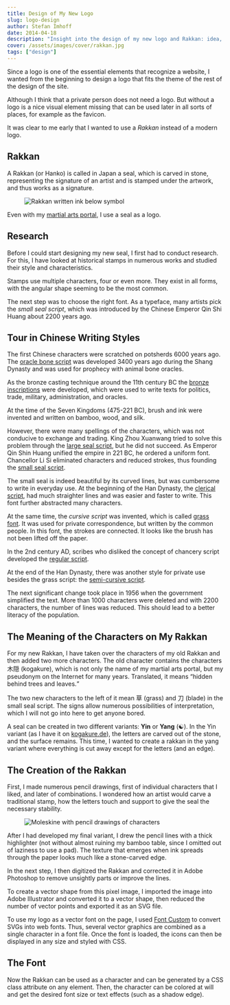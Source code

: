 ```yaml
---
title: Design of My New Logo
slug: logo-design
author: Stefan Imhoff
date: 2014-04-18
description: "Insight into the design of my new logo and Rakkan: idea, research, and a short digression on the Chinese script."
cover: /assets/images/cover/rakkan.jpg
tags: ["design"]
---
```


Since a logo is one of the essential elements that recognize a website, I wanted from the beginning to design a logo that fits the theme of the rest of the design of the site.

Although I think that a private person does not need a logo. But without a logo is a nice visual element missing that can be used later in all sorts of places, for example as the favicon.

It was clear to me early that I wanted to use a _Rakkan_ instead of a modern logo.

## Rakkan

A Rakkan (or Hanko) is called in Japan a seal, which is carved in stone, representing the signature of an artist and is stamped under the artwork, and thus works as a signature.

<Figure caption="Imprint of my Rakkan below a symbol for 忍 (Shinobi) written by me.">
  <Image src="/assets/images/posts/rakkan.jpg" alt="Rakkan written ink below symbol" />
</Figure>

Even with my [martial arts portal](https://www.kogakure.de/), I use a seal as a logo.

## Research

Before I could start designing my new seal, I first had to conduct research. For this, I have looked at historical stamps in numerous works and studied their style and characteristics.

Stamps use multiple characters, four or even more. They exist in all forms, with the angular shape seeming to be the most common.

The next step was to choose the right font. As a typeface, many artists pick the _small seal script_, which was introduced by the Chinese Emperor Qin Shi Huang about 2200 years ago.

## Tour in Chinese Writing Styles

The first Chinese characters were scratched on potsherds 6000 years ago. The [oracle bone script](https://en.wikipedia.org/wiki/Oracle_bone_script) was developed 3400 years ago during the Shang Dynasty and was used for prophecy with animal bone oracles.

As the bronze casting technique around the 11th century BC the [bronze inscriptions](https://en.wikipedia.org/wiki/Chinese_bronze_inscriptions) were developed, which were used to write texts for politics, trade, military, administration, and oracles.

At the time of the Seven Kingdoms (475-221 BC), brush and ink were invented and written on bamboo, wood, and silk.

However, there were many spellings of the characters, which was not conducive to exchange and trading. King Zhou Xuanwang tried to solve this problem through the [large seal script](https://en.wikipedia.org/wiki/Large_seal_script), but he did not succeed. As Emperor Qin Shin Huang unified the empire in 221 BC, he ordered a uniform font. Chancellor Li Si eliminated characters and reduced strokes, thus founding the [small seal script](https://en.wikipedia.org/wiki/Small_seal_script).

The small seal is indeed beautiful by its curved lines, but was cumbersome to write in everyday use. At the beginning of the Han Dynasty, the [clerical script](https://en.wikipedia.org/wiki/Clerical_script), had much straighter lines and was easier and faster to write. This font further abstracted many characters.

At the same time, the _cursive script_ was invented, which is called [grass font](<https://en.wikipedia.org/wiki/Cursive_script_(East_Asia)>). It was used for private correspondence, but written by the common people. In this font, the strokes are connected. It looks like the brush has not been lifted off the paper.

In the 2nd century AD, scribes who disliked the concept of chancery script developed the [regular script](https://en.wikipedia.org/wiki/Regular_script).

At the end of the Han Dynasty, there was another style for private use besides the grass script: the [semi-cursive script](https://en.wikipedia.org/wiki/Semi-cursive_script).

The next significant change took place in 1956 when the government simplified the text. More than 1000 characters were deleted and with 2200 characters, the number of lines was reduced. This should lead to a better literacy of the population.

## The Meaning of the Characters on My Rakkan

For my new Rakkan, I have taken over the characters of my old Rakkan and then added two more characters. The old character contains the characters 木隠 (kogakure), which is not only the name of my martial arts portal, but my pseudonym on the Internet for many years. Translated, it means <q>hidden behind trees and leaves.</q>

The two new characters to the left of it mean 草 (grass) and 刀 (blade) in the small seal script. The signs allow numerous possibilities of interpretation, which I will not go into here to get anyone bored.

A seal can be created in two different variants: **Yin** or **Yang** (☯). In the Yin variant (as I have it on [kogakure.de](https://www.kogakure.de/)), the letters are carved out of the stone, and the surface remains. This time, I wanted to create a rakkan in the yang variant where everything is cut away except for the letters (and an edge).

## The Creation of the Rakkan

First, I made numerous pencil drawings, first of individual characters that I liked, and later of combinations. I wondered how an artist would carve a traditional stamp, how the letters touch and support to give the seal the necessary stability.

<Figure caption="Moleskine with pencil drawings of characters">
  <Image
    src="/assets/images/posts/moleskine-pencil-drawings.jpg"
    alt="Moleskine with pencil drawings of characters"
  />
</Figure>

After I had developed my final variant, I drew the pencil lines with a thick highlighter (not without almost ruining my bamboo table, since I omitted out of laziness to use a pad). The texture that emerges when ink spreads through the paper looks much like a stone-carved edge.

In the next step, I then digitized the Rakkan and corrected it in Adobe Photoshop to remove unsightly parts or improve the lines.

To create a vector shape from this pixel image, I imported the image into Adobe Illustrator and converted it to a vector shape, then reduced the number of vector points and exported it as an SVG file.

To use my logo as a vector font on the page, I used [Font Custom](http://fontcustom.com/) to convert SVGs into web fonts. Thus, several vector graphics are combined as a single character in a font file. Once the font is loaded, the icons can then be displayed in any size and styled with CSS.

## The Font

Now the Rakkan can be used as a character and can be generated by a CSS class attribute on any element. Then, the character can be colored at will and get the desired font size or text effects (such as a shadow edge).
